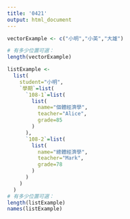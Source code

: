 ```yaml
---
title: '0421'
output: html_document
---
```


```r
vectorExample <- c("小明","小英","大雄")

# 有多少位置可選：
length(vectorExample)
```

```r
listExample <- 
  list(
    student="小明",
    `學期`=list(
      `108-1`=list(
        list(
          name="個體經濟學",
          teacher="Alice",
          grade=85
        )
      ),
      `108-2`=list(
        list(
          name="總體經濟學",
          teacher="Mark",
          grade=78
        )
      )
    )
  )
# 有多少位置可選：
length(listExample)
names(listExample)
```

